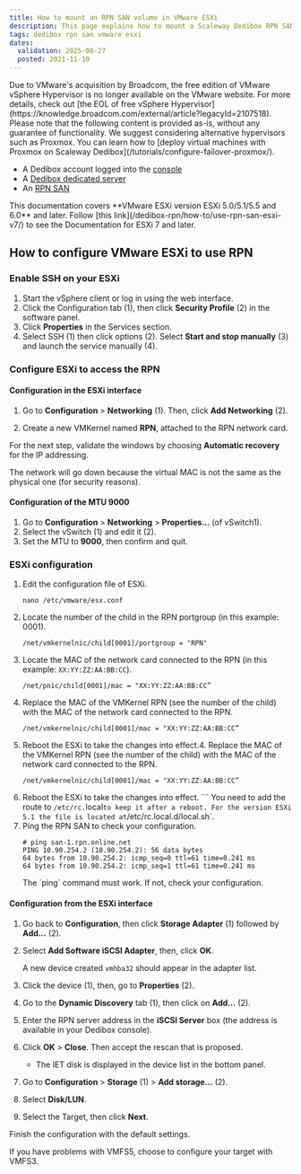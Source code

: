 ```yaml
---
title: How to mount an RPN SAN volume in VMware ESXi
description: This page explains how to mount a Scaleway Dedibox RPN SAN volume in VMware ESXi
tags: dedibox rpn san vmware esxi
dates:
  validation: 2025-08-27
  posted: 2021-11-10
---
```




<Message type="important">
  Due to VMware's acquisition by Broadcom, the free edition of VMware vSphere Hypervisor is no longer available on the VMware website. For more details, check out [the EOL of free vSphere Hypervisor](https://knowledge.broadcom.com/external/article?legacyId=2107518). Please note that the following content is provided as-is, without any guarantee of functionality.
We suggest considering alternative hypervisors such as Proxmox. You can learn how to [deploy virtual machines with Proxmox on Scaleway Dedibox](/tutorials/configure-failover-proxmox/).
</Message>

<Requirements />

- A Dedibox account logged into the [console](https://console.online.net)
- A [Dedibox dedicated server](https://www.scaleway.com/en/dedibox)
- An [RPN SAN](https://www.scaleway.com/en/dedibox/storage/)

<Message type="important">
  This documentation covers **VMware ESXi version ESXi 5.0/5.1/5.5 and 6.0** and later. Follow [this link](/dedibox-rpn/how-to/use-rpn-san-esxi-v7/) to see the Documentation for ESXi 7 and later.
</Message>

## How to configure VMware ESXi to use RPN

### Enable SSH on your ESXi

1. Start the vSphere client or log in using the web interface.
2. Click the Configuration tab (1), then click **Security Profile** (2) in the software panel.
    <Lightbox image={image} />
3. Click **Properties** in the Services section.
    <Lightbox image={image2} />
4. Select SSH (1) then click options (2). Select **Start and stop manually** (3) and launch the service manually (4).
    <Lightbox image={image3} />

### Configure ESXi to access the RPN

#### Configuration in the ESXi interface

1. Go to **Configuration** > **Networking** (1). Then, click **Add Networking** (2).
    <Lightbox image={image4} />
2. Create a new VMKernel named **RPN**, attached to the RPN network card.
    <Lightbox image={image5} />

    <Lightbox image={image6} />

For the next step, validate the windows by choosing **Automatic recovery** for the IP addressing.

<Message type="important">
  The network will go down because the virtual MAC is not the same as the physical one (for security reasons).
</Message>

#### Configuration of the MTU 9000

1. Go to **Configuration** > **Networking** > **Properties...** (of vSwitch1).
    <Lightbox image={image7} />
2. Select the vSwitch (1) and edit it (2).
    <Lightbox image={image8} />
3. Set the MTU to **9000**, then confirm and quit.
    <Lightbox image={image9} />

### ESXi configuration

1. Edit the configuration file of ESXi.
    ```
    nano /etc/vmware/esx.conf
    ```
2. Locate the number of the child in the RPN portgroup (in this example: 0001).
    ```
    /net/vmkernelnic/child[0001]/portgroup = "RPN"
    ```
3. Locate the MAC of the network card connected to the RPN (in this example: `XX:YY:ZZ:AA:BB:CC`).
    ```
    /net/pnic/child[0001]/mac = "XX:YY:ZZ:AA:BB:CC”
    ```
4. Replace the MAC of the VMKernel RPN (see the number of the child) with the MAC of the network card connected to the RPN.
    ```
    /net/vmkernelnic/child[0001]/mac = "XX:YY:ZZ:AA:BB:CC”
    ```
5. Reboot the ESXi to take the changes into effect.4. Replace the MAC of the VMKernel RPN (see the number of the child) with the MAC of the network card connected to the RPN.
    ```
    /net/vmkernelnic/child[0001]/mac = "XX:YY:ZZ:AA:BB:CC”
    ```
5. Reboot the ESXi to take the changes into effect.  ```
    <Message type="important">
      You need to add the route to `/etc/rc.`local` to keep it after a reboot.
      For the version ESXi 5.1 the file is located at `/etc/rc.local.d/local.sh`.
    </Message>
7. Ping the RPN SAN to check your configuration.
    ```
    # ping san-1.rpn.online.net
    PING 10.90.254.2 (10.90.254.2): 56 data bytes
    64 bytes from 10.90.254.2: icmp_seq=0 ttl=61 time=0.241 ms
    64 bytes from 10.90.254.2: icmp_seq=1 ttl=61 time=0.241 ms
    ```
    <Message type="important">
      The `ping` command must work. If not, check your configuration.
    </Message>

#### Configuration from the ESXi interface

1. Go back to **Configuration**, then click **Storage Adapter** (1) followed by **Add...** (2).
    <Lightbox image={image10} />
2. Select **Add Software iSCSI Adapter**, then, click **OK**.
    <Lightbox image={image11} />

    A new device created `vmhba32` should appear in the adapter list.
3. Click the device (1), then, go to **Properties** (2).
    <Lightbox image={image12} />
4. Go to the **Dynamic Discovery** tab (1), then click on **Add...** (2).
    <Lightbox image={image13} />
5. Enter the RPN server address in the **iSCSI Server** box (the address is available in your Dedibox console).
    <Lightbox image={image14} />
6. Click **OK** > **Close**. Then accept the rescan that is proposed.
    <Lightbox image={image15} />
    * The IET disk is displayed in the device list in the bottom panel.
7. Go to **Configuration** > **Storage** (1) > **Add storage...** (2).
    <Lightbox image={image16} />
8. Select **Disk/LUN**.
    <Lightbox image={image17} />
9. Select the Target, then click **Next**.
    <Lightbox image={image18} />

Finish the configuration with the default settings.

<Message type="tip">
  If you have problems with VMFS5, choose to configure your target with VMFS3.
</Message>


